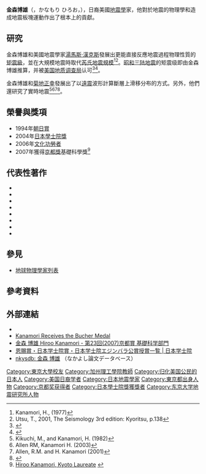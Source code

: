 {{noteTA
|G1=Earthquake
}}
{{Infobox scientist
| name              = 金森博雄
| image             = 金森博雄.jpg
| image_size        = 
| alt               = 
| caption           = 
| birth_date        = 1936年10月17日
| birth_place       = {{JPN}}[[東京都|東京都]]
| death_date        = 
| death_place       = 
| residence         = {{USA}}
| citizenship       = 
| nationality       = 
| fields            = 地球物理學家
| workplaces        = [[東京大學|東京大學]]地球物理研究所助理教授<br>[[加州理工學院|加州理工學院]]研究員<br>[[東京大學地震研究所|東京大學地震研究所]]研究員<br>麻省理工學院客座教授<BR>加州理工學院教授<br>[[美國地震學會|美國地震學會]]會長
| alma_mater        = 東京大學地球物理碩士、博士
| doctoral_advisor  = 
| academic_advisors = 
| doctoral_students = [[馬國鳳|馬國鳳]]<ref>[http://edba.ncl.edu.tw/sa/readtx.asp?docsn=2009094144&readtype=ch 深究車籠埔斷層──馬國鳳] {{Wayback|url=http://edba.ncl.edu.tw/sa/readtx.asp?docsn=2009094144&readtype=ch |date=20190701055413 }}，《[[科學人|科學人]]》91期，2009年9月</ref>
| notable_students  = 
| known_for         = 制定[[矩震級|矩震級]]
| author_abbrev_bot = 
| author_abbrev_zoo = 
| influences        = 
| influenced        = 
| awards            = 
| signature         = <!--(filename only)-->
| signature_alt     = 
| footnotes         = 
}}
{{Japanese
|japanese=金森 博雄
|kana=かなもり ひろお
|romaji=Kanamori Hiroo
}}

'''金森博雄'''（{{lang-ja|金森 博雄}}，かなもり ひろお，{{bd|1936年|10月17日|||catIdx=Aか}}），日裔美國[[地震學|地震學]]家，他對於地震的物理學和造成地震板塊運動作出了根本上的貢獻。  

==研究==
金森博雄和美國地震學家[[湯馬斯·漢克斯_(地震學家)|湯馬斯·漢克斯]]發展出更能直接反應地震過程物理性質的[[矩震級|矩震級]]，並在大規模地震時取代[[芮氏地震規模|芮氏地震規模]]<ref>Kanamori, H., (1977)</ref><ref>Utsu, T., 2001, The Seismology 3rd edition: Kyoritsu, p.138</ref>。[[昭和三陆地震|昭和三陆地震]]的矩震级即由金森博雄推算，并被[[美国地质调查局|美国地质调查局]]认可<ref name=mag>{{Cite journal |author1=Hiroo Kanamori |year=1971 |title=Seismological evidence for a lithospheric normal faulting—The Sanriku earthquake of 1933 |journal=Physics of the Earth & Planetary Interiors |volume=4 |issue=4 |language=en |pages=289-300 |url=http://www.researchgate.net/publication/222503911_Seismological_evidence_for_a_lithospheric_normal_faulting--The_Sanriku_earthquake_of_1933 |doi=10.1016/0031-9201(71)90013-6 |access-date=2018-11-03 |archive-date=2018-11-03 |archive-url=https://web.archive.org/web/20181103121733/https://www.researchgate.net/publication/222503911_Seismological_evidence_for_a_lithospheric_normal_faulting--The_Sanriku_earthquake_of_1933 |dead-url=no }}</ref><ref>{{Cite web |url=https://earthquake.usgs.gov/earthquakes/eventpage/official19330302173100_30/executive |title=M 8.4 - off the east coast of Honshu, Japan |publisher=[[美国地质调查局|美国地质调查局]] |language=en |access-date=2018-11-03 |archive-date=2018-11-03 |archive-url=https://web.archive.org/web/20181103110401/https://earthquake.usgs.gov/earthquakes/eventpage/official19330302173100_30/executive |dead-url=no }}</ref>。

金森博雄和[[菊地正幸|菊地正幸]]發展出了以[[遠震|遠震]]波形計算斷層上滑移分布的方式。另外，他們還研究了實時地震<ref>Kikuchi, M., and Kanamori, H. (1982)</ref><ref>Allen RM, Kanamori H. (2003)</ref><ref>Allen, R.M. and H. Kanamori (2001)</ref><ref>{{Cite book |first=Richard |last=Allen |chapter=Rapid magnitude determination for earthquake early warning |title=The Many Facets of Seismic Risk |editor=G. Manfredi, M.R. Pecce, and A. Zollo |pages=15–24 |year=2004 |series=Proceedings of the "Workshop on Multidisciplinary Approach to Seismic Risk Problems", hold in Sant'Angelo dei Lombardi, September 22, 2003 |url=http://eps.berkeley.edu/~rallen/pub/2004elarms/AllenSeismicRisk2004.pdf |access-date=2011-11-17 |archive-date=2019-07-01 |archive-url=https://web.archive.org/web/20190701055411/http://eps.berkeley.edu/~rallen/pub/2004elarms/AllenSeismicRisk2004.pdf |dead-url=no }}</ref>。

==榮譽與獎項==
* 1994年[[朝日賞|朝日賞]]
* 2004年[[日本學士院獎|日本學士院獎]]
* 2006年[[文化功勞者|文化功勞者]]
* 2007年獲得[[京都獎|京都獎]]基礎科學獎<ref>[http://www.gps.caltech.edu/feature_articles/show/18 Hiroo Kanamori, Kyoto Laureate] {{webarchive|url=https://web.archive.org/web/20091013015601/http://www.gps.caltech.edu/feature_articles/show/18 |date=2009-10-13 }}</ref>

==代表性著作==
*{{Cite journal |doi=10.1029/JB082i020p02981 |author=Kanamori, H. |year=1977 |title=The energy release in great earthquakes |journal=J. Geophys. Res. |volume=82 |url=http://www.gps.caltech.edu/uploads/File/People/kanamori/HKjgr77.pdf |pages=2981–2876 |bibcode=1977JGR....82.2981K |issue=20 |access-date=2011-11-17 |archive-date=2010-07-23 |archive-url=https://web.archive.org/web/20100723182215/http://www.gps.caltech.edu/uploads/File/People/kanamori/HKjgr77.pdf |dead-url=no }}
*{{Cite journal |doi=10.1029/JB084iB03p01049 |author=S. Uyeda, H. Kanamori |year=1979 |title=Back-arc opening and the mode of subduction |journal=Journal of Geophysical Research |volume=84 |pages=1049–1061 |url=http://www.gps.caltech.edu/uploads/File/People/kanamori/HKjgr79e.pdf |bibcode=1979JGR....84.1049U |deadurl=yes |archiveurl=https://web.archive.org/web/20110614090326/http://www.gps.caltech.edu/uploads/File/People/kanamori/HKjgr79e.pdf |archivedate=2011-06-14 }}
*{{Cite journal |last=Hanks |first=Thomas C. |last2=Kanamori |first2=Hiroo |title=Moment magnitude scale |journal=Journal of Geophysical Research |volume=84 |issue=B5 |pages=2348–2350 |date=05/1979 |url=http://www.gps.caltech.edu/uploads/File/People/kanamori/HKjgr79d.pdf |accessdate= |doi=10.1029/JB084iB05p02348 |bibcode=1979JGR....84.2348H |archive-date=2010-08-21 |archive-url=https://web.archive.org/web/20100821063413/http://www.gps.caltech.edu/uploads/File/People/kanamori/HKjgr79d.pdf |dead-url=no }}
*{{Cite journal |author=L. Ruff and H. Kanamori |title=Seismicity and the subduction process |journal=Phys. Earth Planet. Inter. |volume=23 |year=1980 |pages=240–252 |url=http://www.gps.caltech.edu/uploads/File/People/kanamori/HKpepi80b.pdf |doi=10.1016/0031-9201(80)90117-X |issue=3 |bibcode=1980PEPI...23..240R |deadurl=yes |archiveurl=https://web.archive.org/web/20100723153448/http://www.gps.caltech.edu/uploads/File/People/kanamori/HKpepi80b.pdf |archivedate=2010-07-23 }}
*{{Cite journal |author=Kikuchi, M., and Kanamori, H. |year=1982 |title=Inversion of complex body waves |journal=Bull. Seismol. Soc. Am. |volume=72 |pages=491–506 |url=http://www.gps.caltech.edu/uploads/File/People/kanamori/HKbssa82e.pdf |deadurl=yes |archiveurl=https://web.archive.org/web/20100723160123/http://www.gps.caltech.edu/uploads/File/People/kanamori/HKbssa82e.pdf |archivedate=2010-07-23 }}
*{{Cite journal |doi=10.1038/37280 |author=Kanamori, H., E. Hauksson, and T. Heaton |year=1997 |title=Real-time seismology and earthquake hazard mitigation |journal=Nature |volume=390 |issue=6659 |pages=461–464 |url=http://www.gps.caltech.edu/uploads/File/People/kanamori/HKnat97.pdf |bibcode=1997Natur.390..461K |deadurl=yes |archiveurl=https://web.archive.org/web/20110614090412/http://www.gps.caltech.edu/uploads/File/People/kanamori/HKnat97.pdf |archivedate=2011-06-14 }}
*{{Cite journal |author=Allen, R.M. and H. Kanamori |year=2001 |title=Rapid determination of event source parameters in southern California for earthquake early warning |journal=AGU 2001 fall meeting }}
*{{Cite journal |author=Allen RM, Kanamori H. |date=2 May 2003 |title=The potential for earthquake early warning in southern California |journal=Science |pmid=12730599 |volume=300 |issue=5620 |pages=786–9 |doi=10.1126/science.1080912 |url=http://www.gps.caltech.edu/uploads/File/People/kanamori/HKsci03.pdf |bibcode=2003Sci...300..786A |deadurl=yes |archiveurl=https://web.archive.org/web/20100604011354/http://www.gps.caltech.edu/uploads/File/People/kanamori/HKsci03.pdf |archivedate=2010-06-04}}

==參見==
*[[地球物理學家列表|地球物理學家列表]]

== 參考資料 ==
<references />

==外部連結==
*{{Cite web |url=http://www.gps.caltech.edu/people/kanamori/profile |title=Profile |last=Kanamori |first=Hiroo |publisher=Caltech |access-date=2011-11-17 |archive-url=https://www.webcitation.org/67cw1DeBI?url=http://www.gps.caltech.edu/people/kanamori/profile# |archive-date=2012-05-13 |dead-url=yes }}
* [http://www.agu.org/inside/awards/bios/kanamori_hiroo.html Kanamori Receives the Bucher Medal] {{Wayback|url=http://www.agu.org/inside/awards/bios/kanamori_hiroo.html |date=20190701055415 }} {{En icon}}
* [https://web.archive.org/web/20120303172013/http://www.inamori-f.or.jp/laureates/k23_b_hiroo/prf.html 金森 博雄 Hiroo Kanamori - 第23回(2007)京都賞 基礎科学部門]
* [http://www.japan-acad.go.jp/japanese/activities/jyusho/091to100.html#anker094 恩賜賞・日本学士院賞・日本学士院エジンバラ公賞授賞一覧 | 日本学士院] {{Wayback|url=http://www.japan-acad.go.jp/japanese/activities/jyusho/091to100.html#anker094 |date=20130724142942 }}
* [http://staff.aist.go.jp/miyagi.iso14000/Works/Review/coop/0007/287.html nkysdb: 金森 博雄] {{Wayback|url=http://staff.aist.go.jp/miyagi.iso14000/Works/Review/coop/0007/287.html |date=20190701055414 }}（なかよし論文データベース）

{{京都奖获得者|basic-sciences}}
{{Authority control}}
{{DEFAULTSORT:Kanamori, Hiroo}}
[[Category:東京大學校友|Category:東京大學校友]]
[[Category:加州理工學院教師|Category:加州理工學院教師]]
[[Category:归化美国公民的日本人|Category:归化美国公民的日本人]]
[[Category:美国日裔学者|Category:美国日裔学者]]
[[Category:日本地震學家|Category:日本地震學家]]
[[Category:東京都出身人物|Category:東京都出身人物]]
[[Category:京都奖获得者|Category:京都奖获得者]]
[[Category:日本學士院獎獲獎者|Category:日本學士院獎獲獎者]]
[[Category:东京大学地震研究所人物|Category:东京大学地震研究所人物]]